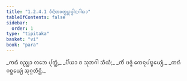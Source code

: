 ```yaml
---
title: "1.2.4.1 ᩅᩥᨶᩦᨲᩅᨲ᩠ᨳᩩᩏᨴ᩠ᨴᩤᨶᨣᩤᨳᩣ"
tableOfContents: false
sidebar:
  order: 1
type: "tipitaka"
basket: "vi"
book: "para"
---
```



<DynamicBreadcrumb />

<Paragraph number="1211" type="verses" book="para">
_ᨠᨳᩴ ᩅᨬ᩠ᨫᩣ ᩃᨽᩮ ᨸᩩᨲ᩠ᨲᩴ,_  
_ᨸᩥᨿᩣ ᨧ ᩈᩩᨽᨣᩤ ᩈᩥᨿᩴ;_  
_ᨠᩥᩴ ᨴᨩ᩠ᨩᩴ ᨠᩮᨶᩩᨸᨭ᩠ᨮᩮᨿ᩠ᨿᩴ,_  
_ᨠᨳᩴ ᨣᨧ᩠ᨨᩮᨿ᩠ᨿᩴ ᩈᩩᨣ᩠ᨣᨲᩥᨶ᩠ᨲᩥ._
</Paragraph>